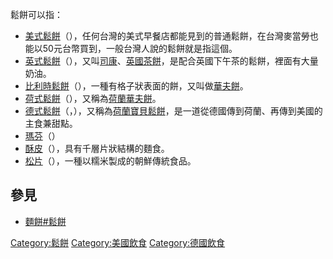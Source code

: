 {{NoteTA
|G1=Food
|1=zh-hant:鬆餅;zh-hans:松饼;
}}
鬆餅可以指：
* [[美式鬆餅|美式鬆餅]]（{{lang-en|Pancake}}），任何台灣的美式早餐店都能見到的普通鬆餅，在台灣麥當勞也能以50元台幣買到，一般台灣人說的鬆餅就是指這個。
* [[英式鬆餅|英式鬆餅]]（{{lang-en|Scone}}），又叫[[司康|司康]]、[[英國茶餅|英國茶餅]]，是配合英國下午茶的鬆餅，裡面有大量奶油。
* [[比利時鬆餅|比利時鬆餅]]（{{lang-en|Waffle}}），一種有格子狀表面的餅，又叫做[[華夫餅|華夫餅]]。
* [[荷式鬆餅|荷式鬆餅]]（{{lang-nl|Stroopwafels}}），又稱為[[荷蘭華夫餅|荷蘭華夫餅]]。
* [[德式鬆餅|德式鬆餅]]（{{lang-en|Dutch baby pancakes}}，{{lang|en|German pancake}}），又稱為[[荷蘭寶貝鬆餅|荷蘭寶貝鬆餅]]，是一道從德國傳到荷蘭、再傳到美國的主食兼甜點。
* [[瑪芬|瑪芬]]（{{lang-en|Muffin}}）
* [[酥皮|酥皮]]（{{lang-en|Puff pastry}}），具有千層片狀結構的麵食。
* [[松片|松片]]（{{lang-ko|송편}}），一種以糯米製成的朝鮮傳統食品。

== 參見 ==
* [[麵餅#鬆餅|麵餅#鬆餅]]

{{disambig|cat=二字作品消歧義}}
[[Category:鬆餅|Category:鬆餅]]
[[Category:美國飲食|Category:美國飲食]]
[[Category:德國飲食|Category:德國飲食]]